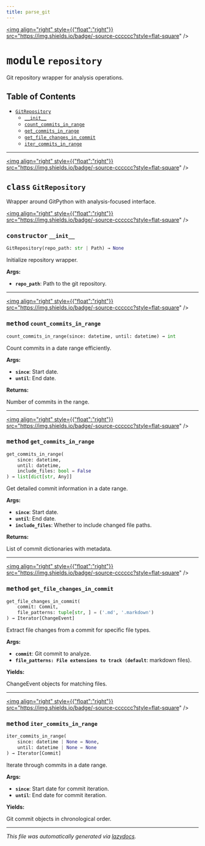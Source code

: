 ```yaml
---
title: parse_git
---
```


<a href="https://github.com/drothermel/%24%7BREPO%7D/blob/main/src/parse_git/repository.py"><img align="right" style={{"float":"right"}} src="https://img.shields.io/badge/-source-cccccc?style=flat-square" /></a>

# <kbd>module</kbd> `repository`
Git repository wrapper for analysis operations.


## Table of Contents
- [`GitRepository`](./parse_git.repository#class-gitrepository)
	- [`__init__`](./parse_git.repository#constructor---init--)
	- [`count_commits_in_range`](./parse_git.repository#method-count-commits-in-range)
	- [`get_commits_in_range`](./parse_git.repository#method-get-commits-in-range)
	- [`get_file_changes_in_commit`](./parse_git.repository#method-get-file-changes-in-commit)
	- [`iter_commits_in_range`](./parse_git.repository#method-iter-commits-in-range)




---

<a href="https://github.com/drothermel/%24%7BREPO%7D/blob/main/src/parse_git/repository.py#L14"><img align="right" style={{"float":"right"}} src="https://img.shields.io/badge/-source-cccccc?style=flat-square" /></a>

## <kbd>class</kbd> `GitRepository`
Wrapper around GitPython with analysis-focused interface.


<a href="https://github.com/drothermel/%24%7BREPO%7D/blob/main/src/parse_git/repository.py#L17"><img align="right" style={{"float":"right"}} src="https://img.shields.io/badge/-source-cccccc?style=flat-square" /></a>

### <kbd>constructor</kbd> `__init__`

```python
GitRepository(repo_path: str | Path) → None
```

Initialize repository wrapper.


**Args:**

- <b>`repo_path`</b>: Path to the git repository.





---

<a href="https://github.com/drothermel/%24%7BREPO%7D/blob/main/src/parse_git/repository.py#L106"><img align="right" style={{"float":"right"}} src="https://img.shields.io/badge/-source-cccccc?style=flat-square" /></a>

### <kbd>method</kbd> `count_commits_in_range`

```python
count_commits_in_range(since: datetime, until: datetime) → int
```

Count commits in a date range efficiently.


**Args:**

- <b>`since`</b>: Start date.
- <b>`until`</b>: End date.


**Returns:**

Number of commits in the range.


---

<a href="https://github.com/drothermel/%24%7BREPO%7D/blob/main/src/parse_git/repository.py#L118"><img align="right" style={{"float":"right"}} src="https://img.shields.io/badge/-source-cccccc?style=flat-square" /></a>

### <kbd>method</kbd> `get_commits_in_range`

```python
get_commits_in_range(
    since: datetime,
    until: datetime,
    include_files: bool = False
) → list[dict[str, Any]]
```

Get detailed commit information in a date range.


**Args:**

- <b>`since`</b>: Start date.
- <b>`until`</b>: End date.
- <b>`include_files`</b>: Whether to include changed file paths.


**Returns:**

List of commit dictionaries with metadata.


---

<a href="https://github.com/drothermel/%24%7BREPO%7D/blob/main/src/parse_git/repository.py#L42"><img align="right" style={{"float":"right"}} src="https://img.shields.io/badge/-source-cccccc?style=flat-square" /></a>

### <kbd>method</kbd> `get_file_changes_in_commit`

```python
get_file_changes_in_commit(
    commit: Commit,
    file_patterns: tuple[str, ] = ('.md', '.markdown')
) → Iterator[ChangeEvent]
```

Extract file changes from a commit for specific file types.


**Args:**

- <b>`commit`</b>: Git commit to analyze.
- <b>`file_patterns: File extensions to track (default`</b>: markdown files).


**Yields:**

ChangeEvent objects for matching files.


---

<a href="https://github.com/drothermel/%24%7BREPO%7D/blob/main/src/parse_git/repository.py#L26"><img align="right" style={{"float":"right"}} src="https://img.shields.io/badge/-source-cccccc?style=flat-square" /></a>

### <kbd>method</kbd> `iter_commits_in_range`

```python
iter_commits_in_range(
    since: datetime | None = None,
    until: datetime | None = None
) → Iterator[Commit]
```

Iterate through commits in a date range.


**Args:**

- <b>`since`</b>: Start date for commit iteration.
- <b>`until`</b>: End date for commit iteration.


**Yields:**

Git commit objects in chronological order.





---

_This file was automatically generated via [lazydocs](https://github.com/ml-tooling/lazydocs)._
